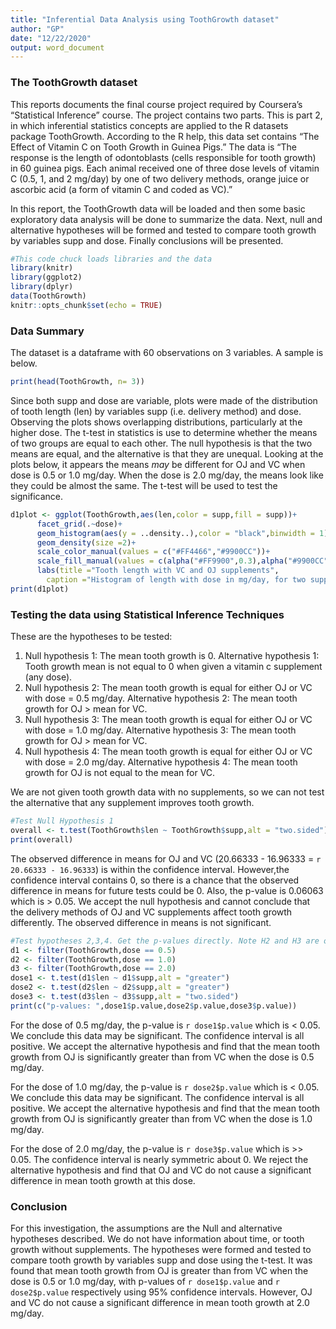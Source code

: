 ```yaml
---
title: "Inferential Data Analysis using ToothGrowth dataset"
author: "GP"
date: "12/22/2020"
output: word_document
---
```


### The ToothGrowth dataset
This reports documents the final course project required by Coursera's "Statistical Inference" course. The project contains two parts. This is part 2, in which inferential statistics concepts are applied to the R datasets package ToothGrowth. According to the R help, this data set contains "The Effect of Vitamin C on Tooth Growth in Guinea Pigs." The data is "The response is the length of odontoblasts (cells responsible for tooth growth) in 60 guinea pigs. Each animal received one of three dose levels of vitamin C (0.5, 1, and 2 mg/day) by one of two delivery methods, orange juice or ascorbic acid (a form of vitamin C and coded as VC)."

In this report, the ToothGrowth data will be loaded and then some basic exploratory data analysis will be done to summarize the data. Next, null and alternative hypotheses will be formed and tested to compare tooth growth by variables supp and dose. Finally conclusions will be presented.

```r
#This code chuck loads libraries and the data
library(knitr) 
library(ggplot2)
library(dplyr)
data(ToothGrowth)
knitr::opts_chunk$set(echo = TRUE)
```
### Data Summary
The dataset is a dataframe with 60 observations on 3 variables. A sample is below. 

```r
print(head(ToothGrowth, n= 3))
```

Since both supp and dose are variable, plots were made of the distribution of tooth length (len) by variables supp (i.e. delivery method) and dose. Observing the plots shows overlapping distributions, particularly at the higher dose. The t-test in statistics is use to determine whether the means of two groups are equal to each other. The null hypothesis is that the two means are equal, and the alternative is that they are unequal. Looking at the plots below, it appears the means *may* be different for OJ and VC when dose is 0.5 or 1.0 mg/day. When the dose is 2.0 mg/day, the means look like they could be almost the same. The t-test will be used to test the significance.
```r
d1plot <- ggplot(ToothGrowth,aes(len,color = supp,fill = supp))+
      facet_grid(.~dose)+
      geom_histogram(aes(y = ..density..),color = "black",binwidth = 1)+
      geom_density(size =2)+
      scale_color_manual(values = c("#FF4466","#9900CC"))+
      scale_fill_manual(values = c(alpha("#FF9900",0.3),alpha("#9900CC",.3)))+
      labs(title ="Tooth length with VC and OJ supplements", 
        caption ="Histogram of length with dose in mg/day, for two supplements")
print(d1plot)

```

### Testing the data using Statistical Inference Techniques
These are the hypotheses to be tested:

1. Null hypothesis 1: The mean tooth growth is 0.
Alternative hypothesis 1: Tooth growth mean is not equal to 0 when given a vitamin c supplement (any dose).
2. Null hypothesis 2: The mean tooth growth is equal for either OJ or VC with dose = 0.5 mg/day.
Alternative hypothesis 2: The mean tooth growth for OJ > mean for VC.
3. Null hypothesis 3: The mean tooth growth is equal for either OJ or VC with dose = 1.0 mg/day.
Alternative hypothesis 3: The mean tooth growth for OJ > mean for VC.
4. Null hypothesis 4: The mean tooth growth is equal for either OJ or VC with dose = 2.0 mg/day.
Alternative hypothesis 4: The mean tooth growth for OJ is not equal to the mean for VC.

We are not given tooth growth data with no supplements, so we can not test the alternative that any supplement improves tooth growth.
```r
#Test Null Hypothesis 1
overall <- t.test(ToothGrowth$len ~ ToothGrowth$supp,alt = "two.sided")
print(overall)
```
The observed difference in means for OJ and VC (20.66333 - 16.96333 = `r 20.66333 - 16.96333`) is within the confidence interval. However,the confidence interval contains 0, so there is a chance that the observed difference in means for future tests could be 0. Also, the p-value is 0.06063 which is > 0.05. We accept the null hypothesis and cannot conclude that the delivery methods of OJ and VC supplements affect tooth growth differently. The observed difference in means is not significant. 

```r
#Test hypotheses 2,3,4. Get the p-values directly. Note H2 and H3 are one-sided
d1 <- filter(ToothGrowth,dose == 0.5)
d2 <- filter(ToothGrowth,dose == 1.0)
d3 <- filter(ToothGrowth,dose == 2.0)
dose1 <- t.test(d1$len ~ d1$supp,alt = "greater")
dose2 <- t.test(d2$len ~ d2$supp,alt = "greater")
dose3 <- t.test(d3$len ~ d3$supp,alt = "two.sided")
print(c("p-values: ",dose1$p.value,dose2$p.value,dose3$p.value))
```
For the dose of 0.5 mg/day, the p-value is `r dose1$p.value` which is < 0.05. We conclude this data may be significant. The confidence interval is all positive. We accept the alternative hypothesis and find that the mean tooth growth from OJ is significantly greater than from VC when the dose is 0.5 mg/day.

For the dose of 1.0 mg/day, the p-value is `r dose2$p.value` which is < 0.05. We conclude this data may be significant. The confidence interval is all positive. We accept the alternative hypothesis and find that the mean tooth growth from OJ is significantly greater than from VC when the dose is 1.0 mg/day.

For the dose of 2.0 mg/day, the p-value is `r dose3$p.value` which is >> 0.05. The confidence interval is nearly symmetric about 0. We reject the alternative hypothesis and find that OJ and VC do not cause a significant difference in mean tooth growth at this dose.

### Conclusion
For this investigation, the assumptions are the Null and alternative hypotheses described. We do not have information about time, or tooth growth without supplements. The hypotheses were formed and tested to compare tooth growth by variables supp and dose using the t-test. It was found that mean tooth growth from OJ is greater than from VC when the dose is 0.5 or 1.0 mg/day, with p-values of `r dose1$p.value` and `r dose2$p.value` respectively using 95% confidence intervals. However, OJ and VC do not cause a significant difference in mean tooth growth at 2.0 mg/day. 


